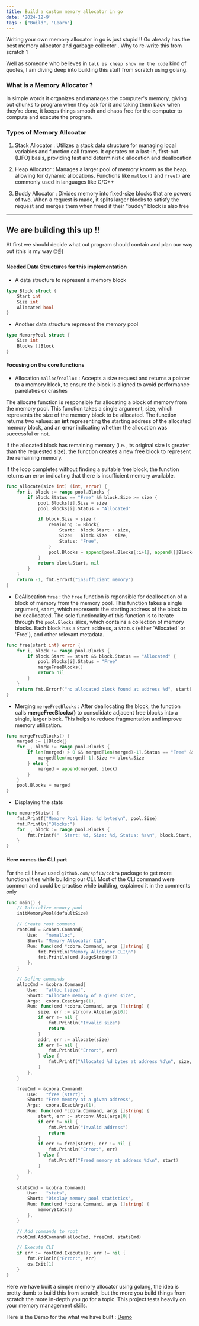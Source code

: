 ```yaml
---
title: Build a custom memory allocator in go
date: '2024-12-9'
tags : ["Build", "Learn"]
---
```


Writing your own memory allocator in go is just stupid !! Go already has the best memory allocator and garbage collector . Why to re-write this from scratch ?

Well as someone who believes in `talk is cheap show me the code` kind of quotes, I am diving deep into building this stuff from scratch using golang.

### What is a Memory Allocator ?

In simple words it organizes and manages the computer's memory, giving out chunks to program when they ask for it and taking them back when they're done, it keeps things smooth and chaos free for the computer to compute and execute the program.

### Types of Memory Allocator 

1. Stack Allocator : Utilizes a stack data structure for managing local variables and function call frames. It operates on a last-in, first-out (LIFO) basis, providing fast and deterministic allocation and deallocation

2. Heap Allocator : Manages a larger pool of memory known as the heap, allowing for dynamic allocations. Functions like `malloc()` and `free()` are commonly used in languages like C/C++

3. Buddy Allocator : Divides memory into fixed-size blocks that are powers of two. When a request is made, it splits larger blocks to satisfy the request and merges them when freed if their "buddy" block is also free
--- 


## We are building this up !!

At first we should decide what out program should contain and plan our way out (this is my way 🤓☝️)

#### Needed Data Structures for this implementation
- A data structure to represent a memory block

```go
type Block struct {
    Start int
    Size int
    Allocated bool
}
```

- Another data structure represent the memory pool

```go
type MemoryPool struct {
    Size int
    Blocks []Block
}
```

#### Focusing on the core functions

- Allocation `malloc`/`realloc` : Accepts a size request and returns a pointer to a momory block, to ensure the block is aligned to avoid performance panelaties or crashes

The allocate function is responsible for allocating a block of memory from the memory pool. This function takes a single argument, size, which represents the size of the memory block to be allocated.
The function returns two values: an **int** representing the starting address of the allocated memory block, and an **error** indicating whether the allocation was successful or not.

If the allocated block has remaining memory (i.e., its original size is greater than the requested size), the function creates a new free block to represent the remaining memory.

If the loop completes without finding a suitable free block, the function returns an error indicating that there is insufficient memory available.

```go
func allocate(size int) (int, error) {
	for i, block := range pool.Blocks {
		if block.Status == "Free" && block.Size >= size {
			pool.Blocks[i].Size = size
			pool.Blocks[i].Status = "Allocated"

			if block.Size > size {
				remaining := Block{
					Start:  block.Start + size,
					Size:   block.Size - size,
					Status: "Free",
				}
				pool.Blocks = append(pool.Blocks[:i+1], append([]Block{remaining}, pool.Blocks[i+1:]...)...)
			}
			return block.Start, nil
		}
	}
	return -1, fmt.Errorf("insufficient memory")
}
```

- DeAllocation `free` : the `free` function is reponsible for deallocation of a block of memory from the memory pool. This function takes a single argument, `start`, which represents the starting address of the block to be deallocated.
The sole functionality of this function is to iterate through the `pool.Blocks` slice, which contains a collection of memory blocks. Each block has a `Start` address, a `Status` (either 'Allocated' or 'Free'), and other relevant metadata.

```go
func free(start int) error {
	for i, block := range pool.Blocks {
		if block.Start == start && block.Status == "Allocated" {
			pool.Blocks[i].Status = "Free"
			mergeFreeBlocks()
			return nil
		}
	}
	return fmt.Errorf("no allocated block found at address %d", start)
}
```

- Merging `mergeFreeBlocks` : After deallocating the block, the function calls **mergeFreeBlocks()** to consolidate adjacent free blocks into a single, larger block. This helps to reduce fragmentation and improve memory utilization.

```go
func mergeFreeBlocks() {
	merged := []Block{}
	for _, block := range pool.Blocks {
		if len(merged) > 0 && merged[len(merged)-1].Status == "Free" && block.Status == "Free" {
			merged[len(merged)-1].Size += block.Size
		} else {
			merged = append(merged, block)
		}
	}
	pool.Blocks = merged
}
```

- Displaying the stats

```go
func memoryStats() {
	fmt.Printf("Memory Pool Size: %d bytes\n", pool.Size)
	fmt.Println("Blocks:")
	for _, block := range pool.Blocks {
		fmt.Printf("  Start: %d, Size: %d, Status: %s\n", block.Start, block.Size, block.Status)
	}
}
```

#### Here comes the CLI part
For the cli I have used ``github.com/spf13/cobra`` package to get more functionalities while building our CLI. Most of the CLI command were common and could be practise while building, explained it in the comments only

```go
func main() {
	// Initialize memory pool
	initMemoryPool(defaultSize)

	// Create root command
	rootCmd = &cobra.Command{
		Use:   "memalloc",
		Short: "Memory Allocator CLI",
		Run: func(cmd *cobra.Command, args []string) {
			fmt.Println("Memory Allocator CLI\n")
			fmt.Println(cmd.UsageString())
		},
	}

	// Define commands
	allocCmd = &cobra.Command{
		Use:   "alloc [size]",
		Short: "Allocate memory of a given size",
		Args:  cobra.ExactArgs(1),
		Run: func(cmd *cobra.Command, args []string) {
			size, err := strconv.Atoi(args[0])
			if err != nil {
				fmt.Println("Invalid size")
				return
			}
			addr, err := allocate(size)
			if err != nil {
				fmt.Println("Error:", err)
			} else {
				fmt.Printf("Allocated %d bytes at address %d\n", size, addr)
			}
		},
	}

	freeCmd = &cobra.Command{
		Use:   "free [start]",
		Short: "Free memory at a given address",
		Args:  cobra.ExactArgs(1),
		Run: func(cmd *cobra.Command, args []string) {
			start, err := strconv.Atoi(args[0])
			if err != nil {
				fmt.Println("Invalid address")
				return
			}
			if err := free(start); err != nil {
				fmt.Println("Error:", err)
			} else {
				fmt.Printf("Freed memory at address %d\n", start)
			}
		},
	}

	statsCmd = &cobra.Command{
		Use:   "stats",
		Short: "Display memory pool statistics",
		Run: func(cmd *cobra.Command, args []string) {
			memoryStats()
		},
	}

	// Add commands to root
	rootCmd.AddCommand(allocCmd, freeCmd, statsCmd)

	// Execute CLI
	if err := rootCmd.Execute(); err != nil {
		fmt.Println("Error:", err)
		os.Exit(1)
	}
}
```

Here we have built a simple memory allocator using golang, the idea is pretty dumb to build this from scratch, but the more you build things from scratch the more in-depth you go for a topic. This project tests heavily on your memory management skills. 

Here is the Demo for the what we have built : [Demo]()